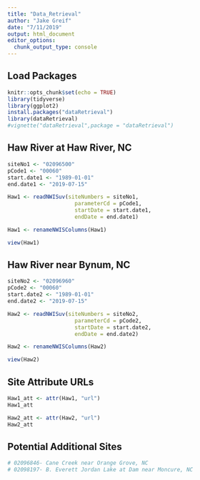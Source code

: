 ```yaml
---
title: "Data_Retrieval"
author: "Jake Greif"
date: "7/11/2019"
output: html_document
editor_options: 
  chunk_output_type: console
---
```

## Load Packages
```r
knitr::opts_chunk$set(echo = TRUE)
library(tidyverse)
library(ggplot2)
install.packages("dataRetrieval")
library(dataRetrieval)
#vignette("dataRetrieval",package = "dataRetrieval")
```

## Haw River at Haw River, NC 
```r
siteNo1 <- "02096500"
pCode1 <- "00060"
start.date1 <- "1989-01-01"
end.date1 <- "2019-07-15"

Haw1 <- readNWISuv(siteNumbers = siteNo1,
                     parameterCd = pCode1,
                     startDate = start.date1,
                     endDate = end.date1)

Haw1 <- renameNWISColumns(Haw1)

view(Haw1)
```

## Haw River near Bynum, NC
```r
siteNo2 <- "02096960"
pCode2 <- "00060"
start.date2 <- "1989-01-01"
end.date2 <- "2019-07-15"

Haw2 <- readNWISuv(siteNumbers = siteNo2,
                     parameterCd = pCode2,
                     startDate = start.date2,
                     endDate = end.date2)

Haw2 <- renameNWISColumns(Haw2)

view(Haw2)
```

## Site Attribute URLs
```r
Haw1_att <- attr(Haw1, "url")
Haw1_att

Haw2_att <- attr(Haw2, "url")
Haw2_att
```

## Potential Additional Sites
```r
# 02096846- Cane Creek near Orange Grove, NC
# 02098197- B. Everett Jordan Lake at Dam near Moncure, NC
```

